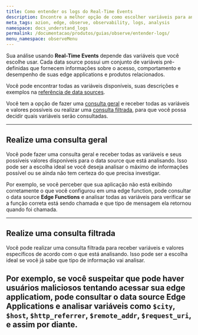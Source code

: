 ```yaml
---
title: Como entender os logs do Real-Time Events
description: Encontre a melhor opção de como escolher variáveis para analisar seus logs.
meta_tags: azion, edge, observe, observability, logs, analysis
namespace: docs_understand_logs
permalink: /documentacao/produtos/guias/observe/entender-logs/
menu_namespace: observeMenu
---
```



Sua análise usando **Real-Time Events** depende das variáveis que você escolhe usar. Cada data source possui um conjunto de variáveis pré-definidas que fornecem informações sobre o acesso, comportamento e desempenho de suas edge applications e produtos relacionados.

Você pode encontrar todas as variáveis disponíveis, suas descrições e exemplos na [referência de data sources](/pt-br/documentacao/produtos/observe/data-stream/#data-sources).

Você tem a opção de fazer uma [consulta geral](realize-uma-consulta-geral) e receber todas as variáveis e valores possíveis ou realizar uma [consulta filtrada](realize-uma-consulta-filtrada), para que você possa decidir quais variáveis serão consultadas.

<LinkButton link="/pt-br/documentacao/produtos/guias/observe/adicionar-filtros-events/" label="consulte o guia para adicionar de filtros" outlined target="_blank" />

---

## Realize uma consulta geral

Você pode fazer uma consulta geral e receber todas as variáveis e seus possíveis valores disponíveis para o data source que está analisando. Isso pode ser a escolha ideal se você deseja analisar o máximo de informações possível ou se ainda não tem certeza do que precisa investigar.

Por exemplo, se você perceber que sua aplicação não está exibindo corretamente o que você configurou em uma edge function, pode consultar o data source **Edge Functions** e analisar todas as variáveis para verificar se a função correta está sendo chamada e que tipo de mensagem ela retornou quando foi chamada.

---

## Realize uma consulta filtrada

Você pode realizar uma consulta filtrada para receber variáveis e valores específicos de acordo com o que está analisando. Isso pode ser a escolha ideal se você já sabe que tipo de informação vai analisar.

Por exemplo, se você suspeitar que pode haver usuários maliciosos tentando acessar sua edge applicatiom, pode consultar o data source **Edge Applications** e analisar variáveis como `$city`, `$host`, `$http_referrer`, `$remote_addr`, `$request_uri`, e assim por diante.
<br /><br />
---

